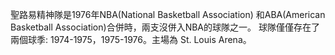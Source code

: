 {{unreferenced|time=2011-05-25T12:20:19+00:00}}
      
聖路易精神隊是1976年NBA(National Basketball Association)                            
和ABA(American Basketball Association)合併時，兩支沒併入NBA的球隊之一。
球隊僅僅存在了兩個球季: 1974-1975，1975-1976。主場為  St. Louis Arena。